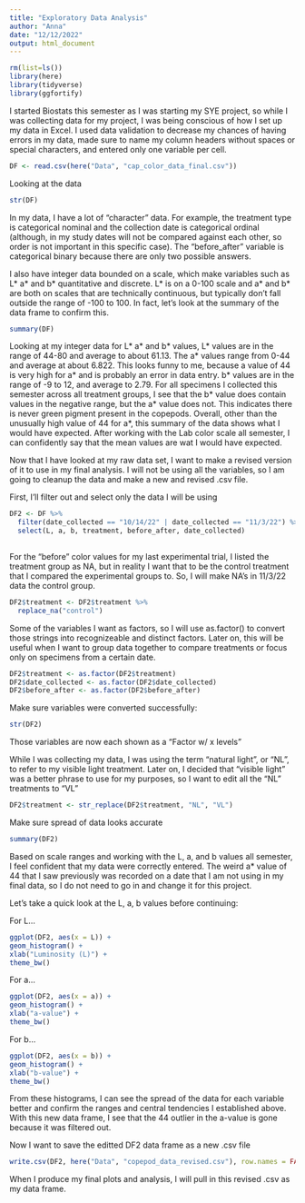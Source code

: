 ```yaml
---
title: "Exploratory Data Analysis"
author: "Anna"
date: "12/12/2022"
output: html_document
---
```


```r
rm(list=ls())
library(here)
library(tidyverse)
library(ggfortify)
```

I started Biostats this semester as I was starting my  SYE project, so while I was collecting data for my project, I was being conscious of how I set up my data in Excel. I used data validation to decrease my chances of having errors in my data, made sure to name my column headers without spaces or special characters, and entered only one variable per cell. 

```r
DF <- read.csv(here("Data", "cap_color_data_final.csv"))
```

Looking at the data 
```r
str(DF)
```

In my data, I have a lot of "character" data. For example, the treatment type is categorical nominal and the collection date is categorical ordinal (although, in my study dates will not be compared against each other, so order is not important in this specific case). The "before_after" variable is categorical binary because there are only two possible answers. 

I also have integer data bounded on a scale, which make variables such as L* a* and b* quantitative and discrete. L* is on a 0-100 scale and a* and b* are both on scales that are technically continuous, but typically don't fall outside the range of -100 to 100. In fact, let's look at the summary of the data frame to confirm this. 

```r
summary(DF)
```

Looking at my integer data for L* a* and b* values, L* values are in the range of 44-80 and average to about 61.13. The a* values range from 0-44 and average at about 6.822. This looks funny to me, because a value of 44 is very high for a* and is probably an error in data entry. b* values are in the range of -9 to 12, and average to 2.79. For all specimens I collected this semester across all treatment groups, I see that the b* value does contain values in the negative range, but the a* value does not. This indicates there is never green pigment present in the copepods. Overall, other than the unusually high value of 44 for a*, this summary of the data shows what I would have expected. After working with the Lab color scale all semester, I can confidently say that the mean values are wat I would have expected.

Now that I have looked at my raw data set, I want to make a revised version of it to use in my final analysis. I will not be using all the variables, so I am going to cleanup the data and make a new and revised .csv file.

First, I'll filter out and select only the data I will be using
```r
DF2 <- DF %>%
  filter(date_collected == "10/14/22" | date_collected == "11/3/22") %>%
  select(L, a, b, treatment, before_after, date_collected)
  
```

For the "before" color values for my last experimental trial, I listed the treatment group as NA, but in reality I want that to be the control treatment that I compared the experimental groups to. So, I will make NA's in 11/3/22 data the control group.
```r
DF2$treatment <- DF2$treatment %>%
  replace_na("control")
```

Some of the variables I want as factors, so I will use as.factor() to convert those strings into recognizeable and distinct factors. Later on, this will be useful when I want to group data together to compare treatments or focus only on specimens from a certain date.
```r
DF2$treatment <- as.factor(DF2$treatment)
DF2$date_collected <- as.factor(DF2$date_collected)
DF2$before_after <- as.factor(DF2$before_after)
```

Make sure variables were converted successfully:
```r
str(DF2)
```
Those variables are now each shown as a "Factor w/ x levels"

While I was collecting my data, I was using the term "natural light", or "NL", to refer to my visible light treatment. Later on, I decided that "visible light" was a better phrase to use for my purposes, so I want to edit all the "NL" treatments to "VL"
```r
DF2$treatment <- str_replace(DF2$treatment, "NL", "VL")
```

Make sure spread of data looks accurate
```r
summary(DF2)
```
Based on scale ranges and working with the L, a, and b values all semester, I feel confident that my data were correctly entered. The weird a* value of 44 that I saw previously was recorded on a date that I am not using in my final data, so I do not need to go in and change it for this project.

Let's take a quick look at the L, a, b values before continuing:

For L...
```r
ggplot(DF2, aes(x = L)) +
geom_histogram() +
xlab("Luminosity (L)") +
theme_bw() 
```

For a...
```r
ggplot(DF2, aes(x = a)) +
geom_histogram() +
xlab("a-value") +
theme_bw() 
```

For b...
```r
ggplot(DF2, aes(x = b)) +
geom_histogram() +
xlab("b-value") +
theme_bw() 
```

From these histograms, I can see the spread of the data for each variable better and confirm the ranges and central tendencies I established above. With this new data frame, I see that the 44 outlier in the a-value is gone because it was filtered out. 


Now I want to save the editted DF2 data frame as a new .csv file
```r
write.csv(DF2, here("Data", "copepod_data_revised.csv"), row.names = FALSE)
```

When I produce my final plots and analysis, I will pull in this revised .csv as my data frame.
